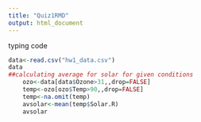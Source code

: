 ```yaml
---
title: "Quiz1RMD"
output: html_document
---
```


typing code
```r
data<-read.csv("hw1_data.csv")
data
##calculating average for solar for given conditions 
    ozo<-data[data$Ozone>31,,drop=FALSE]
    temp<-ozo[ozo$Temp>90,,drop=FALSE]
    temp<-na.omit(temp)
    avsolar<-mean(temp$Solar.R)
    avsolar
```
